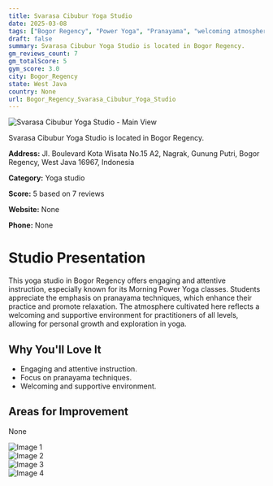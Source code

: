 ```yaml
---
title: Svarasa Cibubur Yoga Studio
date: 2025-03-08
tags: ["Bogor Regency", "Power Yoga", "Pranayama", "welcoming atmosphere", "Bogor Regency"]  
draft: false
summary: Svarasa Cibubur Yoga Studio is located in Bogor Regency.
gm_reviews_count: 7
gm_totalScore: 5
gym_score: 3.0
city: Bogor_Regency
state: West Java
country: None
url: Bogor_Regency_Svarasa_Cibubur_Yoga_Studio
---
```


<div className="aspect-[16/9] relative my-8">
  <img 
    src="https://lh5.googleusercontent.com/p/AF1QipNt1jRTRFBDSUFZixYl_LuFhWLZ7Off44Jp0GEA=w1920-h1080-k-no"
    alt="Svarasa Cibubur Yoga Studio - Main View"
    className="object-cover absolute inset-0 w-full h-full rounded-lg"
  />
</div>

Svarasa Cibubur Yoga Studio is located in Bogor Regency.

**Address:** Jl. Boulevard Kota Wisata No.15 A2, Nagrak, Gunung Putri, Bogor Regency, West Java 16967, Indonesia

**Category:** Yoga studio

**Score:** 5 based on 7 reviews

**Website:** None

**Phone:** None

# Studio Presentation

This yoga studio in Bogor Regency offers engaging and attentive instruction, especially known for its Morning Power Yoga classes. Students appreciate the emphasis on pranayama techniques, which enhance their practice and promote relaxation. The atmosphere cultivated here reflects a welcoming and supportive environment for practitioners of all levels, allowing for personal growth and exploration in yoga.

## Why You'll Love It

- Engaging and attentive instruction.
- Focus on pranayama techniques.
- Welcoming and supportive environment.

## Areas for Improvement

None

<div className="grid grid-cols-1 xl:grid-cols-2 gap-4 my-8">
<div className="aspect-[4/3] relative"><img src="https://lh5.googleusercontent.com/p/AF1QipMRDE6US9aM_15bfiViC2Itgq2Sf-SxzNAYQpTR=w1920-h1080-k-no" alt="Image 1" className="object-cover absolute inset-0 w-full h-full rounded-lg" /></div>
<div className="aspect-[4/3] relative"><img src="https://lh5.googleusercontent.com/p/AF1QipNIJOpeaoRt6_MpC74AXQpvQLZmahzSd2WPkBul=w1920-h1080-k-no" alt="Image 2" className="object-cover absolute inset-0 w-full h-full rounded-lg" /></div>
<div className="aspect-[4/3] relative"><img src="https://lh5.googleusercontent.com/p/AF1QipMcB62S2uQ-1LkqAfk2v-2naHlZ5jTUSwqZOpkH=w1920-h1080-k-no" alt="Image 3" className="object-cover absolute inset-0 w-full h-full rounded-lg" /></div>
<div className="aspect-[4/3] relative"><img src="https://lh5.googleusercontent.com/p/AF1QipPuTwraKWUjODnTfnxc2L9awreqevylnkmd-Vtm=w1920-h1080-k-no" alt="Image 4" className="object-cover absolute inset-0 w-full h-full rounded-lg" /></div>
</div>